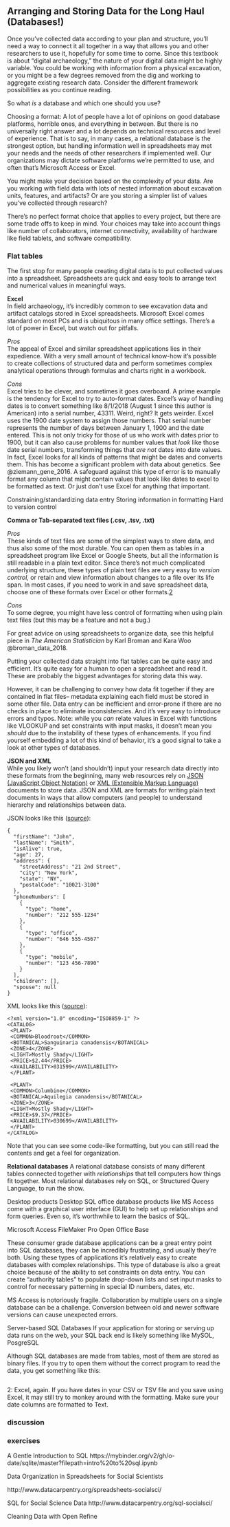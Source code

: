 ## Arranging and Storing Data for the Long Haul (Databases!)


Once you’ve collected data according to your plan and structure, you’ll need a way to connect it all together in a way that allows you and other researchers to use it, hopefully for some time to come. Since this textbook is about "digital archaeology," the nature of your digital data might be highly variable. You could be working with information from a physical excavation, or you might be a few degrees removed from the dig and working to aggregate existing research data. Consider the different framework possibilities as you continue reading.

So what *is* a database and which one should you use?

Choosing a format:
A lot of people have a lot of opinions on good database platforms, horrible ones, and everything in between. But there is no universally right answer and a lot depends on technical resources and level of experience. That is to say, in many cases, a relational database is the strongest option, but handling information well in spreadsheets may met your needs and the needs of other researchers if implemented well. Our organizations may dictate software platforms we're permitted to use, and often that's Microsoft Access or Excel.

You might make your decision based on the complexity of your data. Are you working with field data with lots of nested information about excavation units, features, and artifacts? Or are you storing a simpler list of values you've collected through research?

There's no perfect format choice that applies to every project, but there are some trade offs to keep in mind. Your choices may take into account things like number of collaborators, internet connectivity, availability of hardware like field tablets, and software compatibility.

### Flat tables ### {-}
The first stop for many people creating digital data is to put collected values into a spreadsheet. Spreadsheets are quick and easy tools to arrange text and numerical values in meaningful ways.

**Excel**  
In field archaeology, it's incredibly common to see excavation data and artifact catalogs stored in Excel spreadsheets. Microsoft Excel comes standard on most PCs and is ubiquitous in many office settings. There's a lot of power in Excel, but watch out for pitfalls.  

*Pros*  
The appeal of Excel and similar spreadsheet applications lies in their expedience. With a very small amount of technical know-how it's possible to create collections of structured data and perform sometimes complex analytical operations through formulas and charts right in a workbook.  

*Cons*  
Excel tries to be clever, and sometimes it goes overboard. A prime example is the tendency for Excel to try to auto-format dates. Excel's way of handling dates is to convert something like 8/1/2018 (August 1 since this author is American) into a serial number, 43311. Weird, right? It gets weirder. Excel uses the 1900 date system to assign those numbers. That serial number represents the number of days between January 1, 1900 and the date entered. This is not only tricky for those of us who work with dates prior to 1900, but it can also cause problems for number values that *look* like those date serial numbers, transforming things that *are not* dates into date values. In fact, Excel looks for all kinds of patterns that might be dates and converts them. This has become a significant problem with data about genetics. See @ziemann_gene_2016. A safeguard against this type of error is to manually format any column that might contain values that look like dates to excel to be formatted as text. Or just don't use Excel for anything that important.

Constraining/standardizing data entry
Storing information in formatting
Hard to version control

**Comma or Tab-separated text files (.csv, .tsv, .txt)**  

*Pros*  
These kinds of text files are some of the simplest ways to store data, and thus also some of the most durable. You can open them as tables in a spreadsheet program like Excel or Google Sheets, but all the information is still readable in a plain text editor. Since there's not much complicated underlying structure, these types of plain text files are very easy to *version control,* or retain and view information about changes to a file over its life span. In most cases, if you need to work in and save spreadsheet data, choose one of these formats over Excel or other formats.[2](#foot2)</sup>

*Cons*  
To some degree, you might have less control of formatting when using plain text files (but this may be a feature and not a bug.)

For great advice on using spreadsheets to organize data, see this helpful piece in *The American Statistician* by Karl Broman and Kara Woo @broman_data_2018.

Putting your collected data straight into flat tables can be quite easy and efficient. It's quite easy for a human to open a spreadsheet and read it. These are probably the biggest advantages for storing data this way.

However, it can be challenging to convey how data fit together if they are contained in flat files-- metadata explaining each field must be stored in some other file. Data entry can be inefficient and error-prone if there are no checks in place to eliminate inconsistencies. And it's very easy to introduce errors and typos. Note: while you *can* relate values in Excel with functions like VLOOKUP and set constraints with input masks, it doesn't mean you *should* due to the instability of these types of enhancements. If you find yourself embedding a lot of this kind of behavior, it's a good signal to take a look at other types of databases.


**JSON and XML**  
While you likely won't (and shouldn't) input your research data directly into these formats from the beginning, many web resources rely on [JSON (JavaScript Object Notation)](https://en.wikipedia.org/wiki/JSON) or [XML (Extensible Markup Language)](https://en.wikipedia.org/wiki/XML) documents to store data. JSON and XML are formats for writing plain text documents in ways that allow computers (and people) to understand hierarchy and relationships between data.

JSON looks like this ([source](https://en.wikipedia.org/wiki/JSON)):
```
{
  "firstName": "John",
  "lastName": "Smith",
  "isAlive": true,
  "age": 27,
  "address": {
    "streetAddress": "21 2nd Street",
    "city": "New York",
    "state": "NY",
    "postalCode": "10021-3100"
  },
  "phoneNumbers": [
    {
      "type": "home",
      "number": "212 555-1234"
    },
    {
      "type": "office",
      "number": "646 555-4567"
    },
    {
      "type": "mobile",
      "number": "123 456-7890"
    }
  ],
  "children": [],
  "spouse": null
}
```


XML looks like this ([source](https://www.xmlfiles.com/examples/plant-catalog/)):
```
<?xml version="1.0" encoding="ISO8859-1" ?>
<CATALOG>
 <PLANT>
 <COMMON>Bloodroot</COMMON>
 <BOTANICAL>Sanguinaria canadensis</BOTANICAL>
 <ZONE>4</ZONE>
 <LIGHT>Mostly Shady</LIGHT>
 <PRICE>$2.44</PRICE>
 <AVAILABILITY>031599</AVAILABILITY>
 </PLANT>

 <PLANT>
 <COMMON>Columbine</COMMON>
 <BOTANICAL>Aquilegia canadensis</BOTANICAL>
 <ZONE>3</ZONE>
 <LIGHT>Mostly Shady</LIGHT>
 <PRICE>$9.37</PRICE>
 <AVAILABILITY>030699</AVAILABILITY>
 </PLANT>
</CATALOG>
```
<!-- Make those archaeological examples -->
Note that you can see some code-like formatting, but you can still read the contents and get a feel for organization.

**Relational databases**
A relational database consists of many different tables connected together with *relationships* that tell computers how things fit together. Most relational databases rely on SQL, or Structured Query Language, to run the show.

Desktop products
Desktop SQL office database products like MS Access come with a graphical user interface (GUI) to help set up relationships and form queries. Even so, it's worthwhile to learn the basics of SQL.

Microsoft Access
FileMaker Pro
Open Office Base

These consumer grade database applications can be a great entry point into SQL databases, they can be incredibly frustrating, and usually they're both. Using these types of applications it's relatively easy to create databases with complex relationships. This type of database is also a great choice because of the ability to set constraints on data entry. You can create "authority tables" to populate drop-down lists and set input masks to control for necessary patterning in special ID numbers, dates, etc.  

MS Access is notoriously fragile. Collaboration by multiple users on a single database can be a challenge. Conversion between old and newer software versions can cause unexpected errors.

Server-based SQL Databases
If your application for storing or serving up data runs on the web, your SQL back end is likely something like MySOL, PosgreSQL
  <!--figure out how to describe the difference. Desktop- the database engine is included in the software application, etc.-->

Although SQL databases are made from tables, most of them are stored as binary files. If you try to open them without the correct program to read the data, you get something like this:
```

```

<a name="foot2">2</a>: Excel, again. If you have dates in your CSV or TSV file and you save using Excel, it may still try to monkey around with the formatting. Make sure your date columns are formatted to Text.

### discussion

### exercises
A Gentle Introduction to SQL https://mybinder.org/v2/gh/o-date/sqlite/master?filepath=intro%20to%20sql.ipynb


Data Organization in Spreadsheets for Social Scientists

http://www.datacarpentry.org/spreadsheets-socialsci/

SQL for Social Science Data
http://www.datacarpentry.org/sql-socialsci/

Cleaning Data with Open Refine
